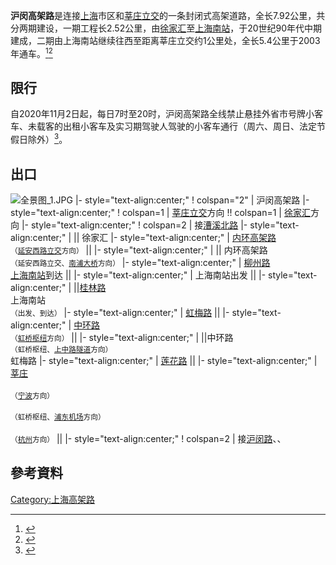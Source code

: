 {{noteTA|G1=Transport}}
{{Infobox street
|name_sign_type=Shanghai
|type=快速路、[[高架路|高架路]]
|name=沪闵高架路
|image=View near Jinjiang Park Station 20160809.jpg
|map=[[File:Shanghai_Humin_Elevated_Road_map.svg|280px]]
|length_km=7.92
|established=1997年
|direction_a=东
|terminus_a=[[漕溪北路|漕溪北路]]南丹东路口
|direction_b=西
|terminus_b=[[莘庄立交|莘庄立交]]
|location=[[上海市|上海市]][[徐汇区|徐汇区]]（[[徐家汇|徐家汇]]）、[[闵行区|闵行区]]
}}
'''沪闵高架路'''是连接[[上海市|上海]]市区和[[莘庄立交|莘庄立交]]的一条封闭式高架道路，全长7.92公里，共分两期建设，一期工程长2.52公里，由[[徐家汇|徐家汇]]至[[上海南站_(铁路)|上海南站]]，于20世纪90年代中期建成，二期由上海南站继续往西至距离莘庄立交约1公里处，全长5.4公里于2003年通车。<ref>{{Cite web |url=http://www.shsz.org.cn/szgk/sz143.htm |title=1997年市政府实事工程 |accessdate=2008-10-25 |archive-date=2002-07-12 |archive-url=https://web.archive.org/web/20020712154112/http://www.shsz.org.cn/szgk/sz143.htm |dead-url=no }}</ref><ref>{{Cite web |url=http://www.china.com.cn/chinese/difang/463258.htm |title=上海新闻发言人：排堵保畅 17项工程年内如期竣工通车 |accessdate=2008-10-25 |archive-date=2012-09-30 |archive-url=https://web.archive.org/web/20120930222142/http://www.china.com.cn/chinese/difang/463258.htm |dead-url=no }}</ref>

== 限行 ==
自2020年11月2日起，每日7时至20时，沪闵高架路全线禁止悬挂外省市号牌小客车、未载客的出租小客车及实习期驾驶人驾驶的小客车通行（周六、周日、法定节假日除外）<ref>{{cite news |author1=吴崇远 |author2=刘俏言 |title=上海出台新规：除周六、周日和全民假日外，外地号牌车辆每天7时—20时高架限行 |url=http://www.xinhuanet.com/2020-11/04/c_1126694335.htm |accessdate=2020-11-15 |work=钱江晚报 |date=2020-11-04 |archive-date=2020-11-15 |archive-url=https://web.archive.org/web/20201115172911/http://www.xinhuanet.com/2020-11/04/c_1126694335.htm |dead-url=no }}</ref>。

==出口==
[[File:全景图_1.JPG|thumb]]
{{start box}}
|- style="text-align:center;"
! colspan="2" | 沪闵高架路
|- style="text-align:center;"
! colspan=1 | [[莘庄立交|莘庄立交]]方向 !! colspan=1 | [[徐家汇|徐家汇]]方向
|- style="text-align:center;"
! colspan=2 | 接[[漕溪北路|漕溪北路]]
|- style="text-align:center;"
| || 徐家汇 
|- style="text-align:center;"
| [[内环高架路|内环高架路]]<br /><small>（[[延安西路立交|延安西路立交]]方向）</small> || 
|- style="text-align:center;"
|  || 内环高架路<br /><small>（延安西路立交、[[南浦大桥|南浦大桥]]方向）</small>
|- style="text-align:center;"
| [[柳州路_(上海)|柳州路]]<br />[[上海南站|上海南站]]到达 || 
|- style="text-align:center;"
| 上海南站出发 || 
|- style="text-align:center;"
| ||[[桂林路_(上海)|桂林路]]<br />上海南站<br /><small>（出发、到达）</small>
|- style="text-align:center;"
| [[虹梅路|虹梅路]] || 
|- style="text-align:center;"
| [[中环路_(上海)|中环路]]<br /><small>（[[虹桥综合交通枢纽|虹桥枢纽]]方向）</small> || 
|- style="text-align:center;"
| ||中环路<br /><small>（虹桥枢纽、[[上中路隧道|上中路隧道]]方向）</small><br />虹梅路
|- style="text-align:center;"
| [[莲花路_(上海)|莲花路]] || 
|- style="text-align:center;"
| [[莘庄镇|莘庄]]<br />{{China Expwy Name|S4|P=Shanghai}}<br /><small>（[[宁波市|宁波]]方向）</small><br />{{China Expwy Name|S20|P=Shanghai}}<br /><small>（虹桥枢纽、[[上海浦东国际机场|浦东机场]]方向）</small><br />{{China Expwy Name|G60}}<br /><small>（[[杭州市|杭州]]方向）</small> || 
|- style="text-align:center;"
! colspan=2 | 接[[沪闵路|沪闵路]]、{{China Expwy Name|G60}}、{{China Expwy Name|G92}}
{{end box}}

==參考資料==
<div class="references-small">
<references />
</div>
{{commonscat|Humin Elevated Road}}

{{上海城市快速道路}}

[[Category:上海高架路|Category:上海高架路]]